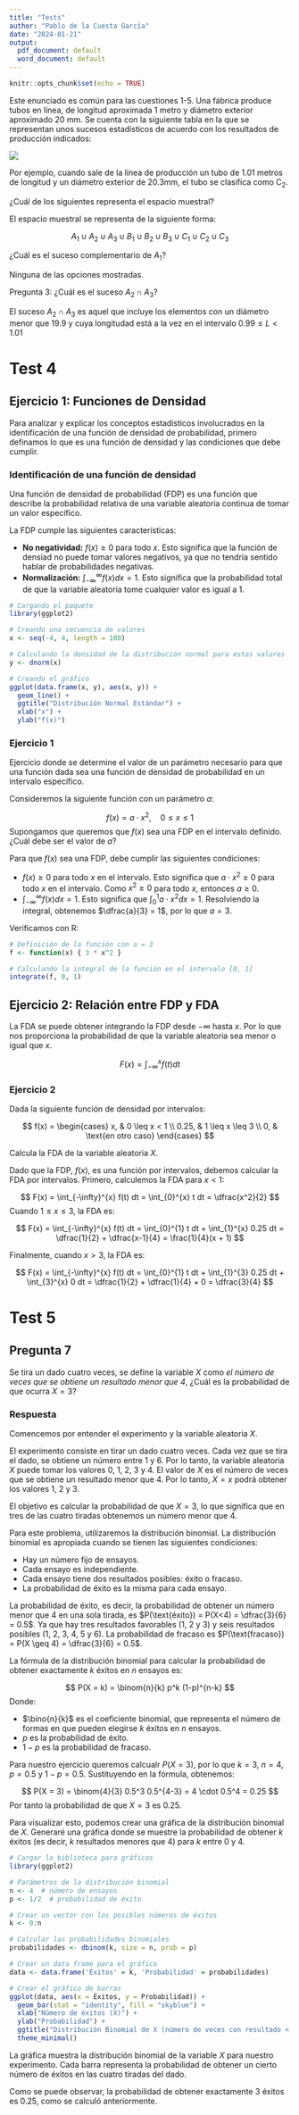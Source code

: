 ```yaml
---
title: "Tests"
author: "Pablo de la Cuesta García"
date: "2024-01-21"
output:
  pdf_document: default
  word_document: default
---
```


```r
knitr::opts_chunk$set(echo = TRUE)
```

Este enunciado es común para las cuestiones 1-5. Una fábrica produce tubos en línea, de longitud aproximada 1 metro y diámetro exterior aproximado 20 mm. Se cuenta con la siguiente tabla en la que se representan unos sucesos estadísticos de acuerdo con los resultados de producción indicados:

![](img/enunciado_1.jpg)

Por ejemplo, cuando sale de la línea de producción un tubo de 1.01 metros de longitud y un diámetro exterior de 20.3mm, el tubo se clasifica como C~2~.

¿Cuál de los siguientes representa el espacio muestral?

El espacio muestral se representa de la siguiente forma:

$$
A_1 \cup A_2 \cup A_3 \cup B_1 \cup B_2 \cup B_3 \cup C_1 \cup C_2 \cup C_3
$$

¿Cuál es el suceso complementario de $A_1$?

Ninguna de las opciones mostradas.

Pregunta 3: ¿Cuál es el suceso $A_2 \cap A_3$?

El suceso $A_2 \cap A_3$ es aquel que incluye los elementos con un diámetro menor que $19.9$ y cuya longitudad está a la vez en el intervalo $0.99 \leq L < 1.01$

# Test 4

## Ejercicio 1: Funciones de Densidad

Para analizar y explicar los conceptos estadísticos involucrados en la identificación de una función de densidad de probabilidad, primero definamos lo que es una función de densidad y las condiciones que debe cumplir.

### Identificación de una función de densidad

Una función de densidad de probabilidad (FDP) es una función que describe la probabilidad relativa de una variable aleatoria continua de tomar un valor específico. 

La FDP cumple las siguientes características:

* **No negatividad:** $f(x) \geq 0$ para todo $x$. Esto significa que la función de densiad no puede tomar valores negativos, ya que no tendría sentido hablar de probabilidades negativas.
* **Normalización:** $\int_{-\infty}^{\infty} f(x) dx = 1$. Esto significa que la probabilidad total de que la variable aleatoria tome cualquier valor es igual a 1.

```r
# Cargando el paquete
library(ggplot2)

# Creando una secuencia de valores
x <- seq(-4, 4, length = 100)

# Calculando la densidad de la distribución normal para estos valores
y <- dnorm(x)

# Creando el gráfico
ggplot(data.frame(x, y), aes(x, y)) + 
  geom_line() + 
  ggtitle("Distribución Normal Estándar") +
  xlab("x") + 
  ylab("f(x)")
```

### Ejercicio 1

Ejercicio donde se determine el valor de un parámetro necesario para que una función dada sea una función de densidad de probabilidad en un intervalo específico.

Consideremos la siguiente función con un parámetro $a$:

$$
f(x) = a \cdot x^2, \quad 0 \leq x \leq 1
$$
Supongamos que queremos que $f(x)$ sea una FDP en el intervalo definido. ¿Cuál debe ser el valor de $a$?

Para que $f(x)$ sea una FDP, debe cumplir las siguientes condiciones:

* $f(x) \geq 0$ para todo $x$ en el intervalo. Esto significa que $a \cdot x^2 \geq 0$ para todo $x$ en el intervalo. Como $x^2 \geq 0$ para todo $x$, entonces $a \geq 0$.
* $\int_{-\infty}^{\infty} f(x) dx = 1$. Esto significa que $\int_{0}^{1} a \cdot x^2 dx = 1$. Resolviendo la integral, obtenemos $\dfrac{a}{3} = 1$, por lo que $a = 3$.

Verificamos con R:

```r
# Definición de la función con a = 3
f <- function(x) { 3 * x^2 }

# Calculando la integral de la función en el intervalo [0, 1]
integrate(f, 0, 1)
```

## Ejercicio 2: Relación entre FDP y FDA

La FDA se puede obtener integrando la FDP desde $-\infty$ hasta $x$. Por lo que nos proporciona la probabilidad de que la variable aleatoria sea menor o igual que $x$.

$$
F(x) = \int_{-\infty}^{x} f(t) dt
$$

### Ejercicio 2

Dada la siguiente función de densidad por intervalos:

$$
f(x) = \begin{cases}
x, & 0 \leq x < 1 \\
0.25, & 1 \leq x \leq 3 \\
0, & \text{en otro caso}
\end{cases}
$$

Calcula la FDA de la variable aleatoria $X$.

Dado que la FDP, $f(x)$, es una función por intervalos, debemos calcular la FDA por intervalos. Primero, calculemos la FDA para $x < 1$:

$$
F(x) = \int_{-\infty}^{x} f(t) dt = \int_{0}^{x} t dt = \dfrac{x^2}{2}
$$
Cuando $1 \leq x \leq 3$, la FDA es:

$$
F(x) = \int_{-\infty}^{x} f(t) dt = \int_{0}^{1} t dt + \int_{1}^{x} 0.25 dt = \dfrac{1}{2} + \dfrac{x-1}{4} = \frac{1}{4}(x + 1)
$$

Finalmente, cuando $x > 3$, la FDA es:

$$
F(x) = \int_{-\infty}^{x} f(t) dt = \int_{0}^{1} t dt + \int_{1}^{3} 0.25 dt + \int_{3}^{x} 0 dt = \dfrac{1}{2} + \dfrac{1}{4} + 0 = \dfrac{3}{4}
$$




# Test 5

## Pregunta 7

Se tira un dado cuatro veces, se define la variable $X$ como *el número de veces que se obtiene un resultado menor que 4*, ¿Cuál es la probabilidad de que ocurra $X=3$?

### Respuesta

Comencemos por entender el experimento y la variable aleatoria $X$.

El experimento consiste en tirar un dado cuatro veces. Cada vez que se tira el dado, se obtiene un número entre 1 y 6. Por lo tanto, la variable aleatoria $X$ puede tomar los valores 0, 1, 2, 3 y 4. El valor de $X$ es el número de veces que se obtiene un resultado menor que 4. Por lo tanto, $X = x$ podrá obtener los valores 1, 2 y 3.

El objetivo es calcular la probabilidad de que $X = 3$, lo que significa que en tres de las cuatro tiradas obtenemos un número menor que 4.

Para este problema, utilizaremos la distribución binomial. La distribución binomial es apropiada cuando se tienen las siguientes condiciones:

* Hay un número fijo de ensayos.
* Cada ensayo es independiente.
* Cada ensayo tiene dos resultados posibles: éxito o fracaso.
* La probabilidad de éxito es la misma para cada ensayo.

La probabilidad de éxito, es decir, la probabilidad de obtener un número menor que 4 en una sola tirada, es $P(\text{éxito}) = P(X<4) = \dfrac{3}{6} = 0.5$. Ya que hay tres resultados favorables (1, 2 y 3) y seis resultados posibles (1, 2, 3, 4, 5 y 6). La probabilidad de fracaso es $P(\text{fracaso}) = P(X \geq 4) = \dfrac{3}{6} = 0.5$.

La fórmula de la distribución binomial para calcular la probabilidad de obtener exactamente $k$ éxitos en $n$ ensayos es:

$$
P(X = k) = \binom{n}{k} p^k (1-p)^{n-k}
$$
Donde:

* $\bino{n}{k}$ es el coeficiente binomial, que representa el número de formas en que pueden elegirse $k$ éxitos en $n$ ensayos.
* $p$ es la probabilidad de éxito.
* $1-p$ es la probabilidad de fracaso.

Para nuestro ejercicio queremos calcualr $P(X = 3)$, por lo que $k = 3$, $n = 4$, $p = 0.5$ y $1-p = 0.5$. Sustituyendo en la fórmula, obtenemos:

$$
P(X = 3) = \binom{4}{3} 0.5^3 0.5^{4-3} = 4 \cdot 0.5^4 = 0.25
$$
Por tanto la probabilidad de que $X = 3$ es $0.25$.

Para visualizar esto, podemos crear una gráfica de la distribución binomial de $X$. Generaré una gráfica donde se muestre la probabilidad de obtener $k$ éxitos (es decir, $k$ resultados menores que 4) para $k$ entre 0 y 4.

```r
# Cargar la biblioteca para gráficos
library(ggplot2)

# Parámetros de la distribución binomial
n <- 4  # número de ensayos
p <- 1/2  # probabilidad de éxito

# Crear un vector con los posibles números de éxitos
k <- 0:n

# Calcular las probabilidades binomiales
probabilidades <- dbinom(k, size = n, prob = p)

# Crear un data frame para el gráfico
data <- data.frame('Éxitos' = k, 'Probabilidad' = probabilidades)

# Crear el gráfico de barras
ggplot(data, aes(x = Éxitos, y = Probabilidad)) +
  geom_bar(stat = "identity", fill = "skyblue") +
  xlab("Número de éxitos (X)") +
  ylab("Probabilidad") +
  ggtitle("Distribución Binomial de X (número de veces con resultado < 4)") +
  theme_minimal()

```

La gráfica muestra la distribución binomial de la variable $X$ para nuestro experimento. Cada barra representa la probabilidad de obtener un cierto número de éxitos en las cuatro tiradas del dado.

Como se puede observar, la probabilidad de obtener exactamente 3 éxitos es 0.25, como se calculó anteriormente.

























